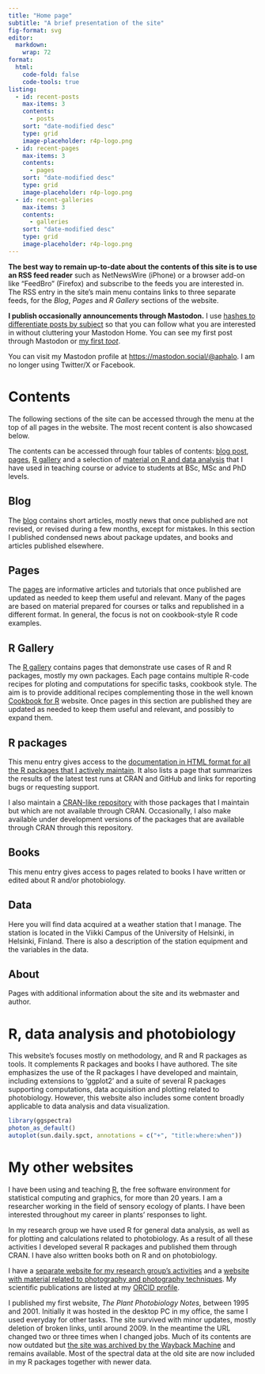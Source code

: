 ```yaml
---
title: "Home page"
subtitle: "A brief presentation of the site"
fig-format: svg
editor:
  markdown: 
    wrap: 72
format:
  html:
    code-fold: false
    code-tools: true
listing:
  - id: recent-posts
    max-items: 3
    contents: 
      - posts
    sort: "date-modified desc" 
    type: grid
    image-placeholder: r4p-logo.png
  - id: recent-pages
    max-items: 3
    contents: 
      - pages
    sort: "date-modified desc" 
    type: grid
    image-placeholder: r4p-logo.png
  - id: recent-galleries
    max-items: 3
    contents: 
      - galleries
    sort: "date-modified desc" 
    type: grid
    image-placeholder: r4p-logo.png
---
```


::: callout-tip
**The best way to remain up-to-date about the contents of this site is to
use an RSS feed reader** such as NetNewsWire (iPhone) or a browser add-on
like "FeedBro" (Firefox) and subscribe to the feeds you are interested
in. The RSS entry in the site's main menu contains links to three
separate feeds, for the _Blog_, _Pages_ and _R Gallery_ sections of the
website.

**I publish occasionally announcements through Mastodon.** I use [hashes to
differentiate posts by subject](posts/Mastodon-updates/index.qmd) so
that you can follow what you are interested in without cluttering your
Mastodon Home. You can see my first post through Mastodon or [my first
*toot*](https://mastodon.social/@aphalo/110389057352585332).

You can visit my Mastodon profile at
[https://mastodon.social/\@aphalo](https://mastodon.social/@aphalo). I
am no longer using Twitter/X or Facebook.
:::

# Contents

The following sections of the site can be accessed through the menu at
the top of all pages in the website. The most recent content is also showcased 
below.

The contents can be accessed through four tables of contents: 
[blog post](posts.qmd), [pages](pages.qmd), [R gallery](galleries.qmd) and
a selection of [material on R and data analysis](r-index.qmd) that I have
used in teaching course or advice to students at BSc, MSc and PhD levels.

## Blog

The [blog](posts.qmd) contains short articles, mostly news that once
published are not revised, or revised during a few months, except for
mistakes. In this section I published condensed news about package
updates, and books and articles published elsewhere.

::: {#recent-posts}
:::

## Pages

The [pages](pages.qmd) are informative articles and tutorials that once
published are updated as needed to keep them useful and relevant. Many
of the pages are based on material prepared for courses or talks and
republished in a different format. In general, the focus is not on
cookbook-style R code examples.


::: {#recent-pages}
:::

## R Gallery

The [R gallery](galleries.qmd) contains pages that demonstrate use cases
of R and R packages, mostly my own packages. Each page contains multiple
R-code recipes for ploting and computations for specific tasks, cookbook
style. The aim is to provide additional recipes complementing those in
the well known [Cookbook for R](http://www.cookbook-r.com/) website.
Once pages in this section are published they are updated as needed to
keep them useful and relevant, and possibly to expand them.

::: {#recent-galleries}
:::

## R packages

This menu entry gives access to the [documentation in HTML format for all the R
packages that I actively maintain](https://docs.r4photobiology.info). It also
lists a page that summarizes the results of the latest test runs at CRAN and
GitHub and links for reporting bugs or requesting support.

I also maintain a [CRAN-like repository](https://r.r4photobiology.info) with
those packages that I maintain but which are not available through CRAN.
Occasionally, I also make available under development versions of the packages that
are available through CRAN through this repository.

## Books

This menu entry gives access to pages related to books I have written or
edited about R and/or photobiology.

## Data

Here you will find data acquired at a weather station that I manage. The 
station is located in the Viikki Campus of the University of Helsinki, 
in Helsinki, Finland. There is also a description of the station equipment
and the variables in the data.

## About

Pages with additional information about the site and its webmaster and
author.

# R, data analysis and photobiology

This website's focuses mostly on methodology, and R and R packages as
tools. It complements R packages and books I have authored. The site
emphasizes the use of the R packages I have developed and maintain,
including extensions to 'ggplot2' and a suite of several R packages
supporting computations, data acquisition and plotting related to
photobiology. However, this website also includes some content broadly
applicable to data analysis and data visualization.

```r
library(ggspectra)
photon_as_default()
autoplot(sun.daily.spct, annotations = c("+", "title:where:when"))
```

# My other websites

I have been using and teaching [R](https://www.r-project.org/), the free
software environment for statistical computing and graphics, for more
than 20 years. I am a researcher working in the field of sensory ecology
of plants. I have been interested throughout my career in plants'
responses to light.

In my research group we have used R for general data analysis, as well
as for plotting and calculations related to photobiology. As a result of
all these activities I developed several R packages and published them
through CRAN. I have also written books both on R and on photobiology.

I have a [separate website for my research group's
activities](https://blogs.helsinki.fi/senpep-blog/) and a [website with
material related to photography and photography
techniques](https://www.photo-spectrum.info/). My scientific
publications are listed at my [ORCID
profile](https://orcid.org/0000-0003-3385-972X).

I published my first website, *The Plant Photobiology Notes*, between
1995 and 2001. Initially it was hosted in the desktop PC in my office,
the same I used everyday for other tasks. The site survived with minor
updates, mostly deletion of broken links, until around 2009. In the
meantime the URL changed two or three times when I changed jobs. Much of
its contents are now outdated but [the site was archived by the Wayback
Machine](https://web.archive.org/web/*/http://cc.joensuu.fi/photobio*)
and remains available. Most of the spectral data at the old site are now
included in my R packages together with newer data.
